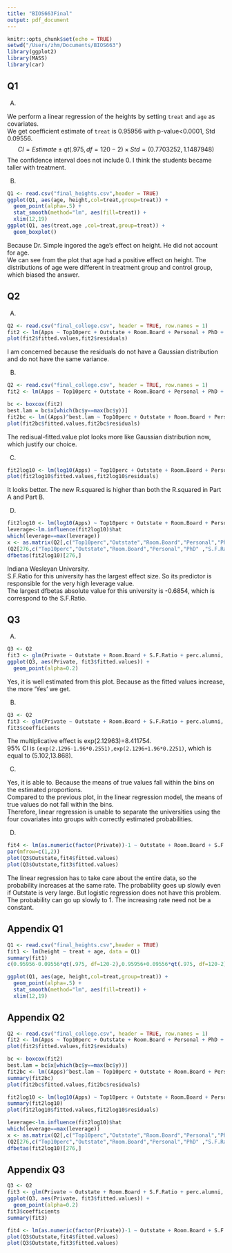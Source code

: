 ```yaml
---
title: "BIOS663Final"
output: pdf_document
---
```


```r
knitr::opts_chunk$set(echo = TRUE)
setwd("/Users/zhm/Documents/BIOS663") 
library(ggplot2)
library(MASS)
library(car)
```

## Q1
A. 

We perform a linear regression of the heights by setting `treat` and `age` as covariates.   
We get coefficient estimate of `treat` is 0.95956 with p-value<0.0001, Std 0.09556.  
$$CI =Estimate \pm qt(.975, df=120-2)\times Std = (0.7703252,1.1487948)$$
The confidence interval does not include 0. I think the students became taller with treatment.  

B. 


```r
Q1 <- read.csv("final_heights.csv",header = TRUE)
ggplot(Q1, aes(age, height,col=treat,group=treat)) + 
  geom_point(alpha=.5) + 
  stat_smooth(method="lm", aes(fill=treat)) +
  xlim(12,19)
ggplot(Q1, aes(treat,age ,col=treat,group=treat)) + 
  geom_boxplot()
```

Because Dr. Simple ingored the age's effect on height. He did not account for age.  
We can see from the plot that age had a positive effect on height. The distributions of age were different in treatment group and control group, which biased the answer.

## Q2
A.

```r
Q2 <- read.csv("final_college.csv", header = TRUE, row.names = 1)
fit2 <- lm(Apps ~ Top10perc + Outstate + Room.Board + Personal + PhD + S.F.Ratio + perc.alumni + Grad.Rate, data = Q2)
plot(fit2$fitted.values,fit2$residuals)
```

I am concerned because the residuals do not have a Gaussian distribution and do not have the same variance.

B.

```r
Q2 <- read.csv("final_college.csv", header = TRUE, row.names = 1)
fit2 <- lm(Apps ~ Top10perc + Outstate + Room.Board + Personal + PhD + S.F.Ratio + perc.alumni + Grad.Rate, data = Q2)

bc <- boxcox(fit2)
best.lam = bc$x[which(bc$y==max(bc$y))]
fit2bc <- lm((Apps)^best.lam ~ Top10perc + Outstate + Room.Board + Personal + PhD + S.F.Ratio + perc.alumni + Grad.Rate, data = Q2)
plot(fit2bc$fitted.values,fit2bc$residuals)
```

The redisual-fitted.value plot looks more like Gaussian distribution now, which justify our choice.

C.

```r
fit2log10 <- lm(log10(Apps) ~ Top10perc + Outstate + Room.Board + Personal + PhD + S.F.Ratio + perc.alumni + Grad.Rate, data = Q2)
plot(fit2log10$fitted.values,fit2log10$residuals)
```

It looks better. 
The new R.squared is higher than both the R.squared in Part A and Part B.

D.

```r
fit2log10 <- lm(log10(Apps) ~ Top10perc + Outstate + Room.Board + Personal + PhD + S.F.Ratio + perc.alumni + Grad.Rate, data = Q2)
leverage<-lm.influence(fit2log10)$hat
which(leverage==max(leverage))
x <- as.matrix(Q2[,c("Top10perc","Outstate","Room.Board","Personal","PhD" ,"S.F.Ratio","perc.alumni","Grad.Rate")])
(Q2[276,c("Top10perc","Outstate","Room.Board","Personal","PhD" ,"S.F.Ratio","perc.alumni","Grad.Rate")]-apply(x,2,mean))/apply(x,2,sd)
dfbetas(fit2log10)[276,]


```
Indiana Wesleyan University.  
S.F.Ratio for this university has the largest effect size. So its predictor is responsible for the very high leverage value.  
 The largest dfbetas absolute value for this university is -0.6854, which is correspond to the S.F.Ratio.  

## Q3
A.

```r

Q3 <- Q2
fit3 <- glm(Private ~ Outstate + Room.Board + S.F.Ratio + perc.alumni, data = Q3, family = "binomial")
ggplot(Q3, aes(Private, fit3$fitted.values)) + 
  geom_point(alpha=0.2) 
```

Yes, it is well estimated from this plot. Because as the fitted values increase, the more 'Yes' we get.

B.

```r
Q3 <- Q2
fit3 <- glm(Private ~ Outstate + Room.Board + S.F.Ratio + perc.alumni, data = Q3, family = "binomial")
fit3$coefficients

```
The multiplicative effect is exp(2.12963)=8.411754.  
95% CI is `(exp(2.1296-1.96*0.2551),exp(2.1296+1.96*0.2251)`, which is equal to (5.102,13.868).  

C.

Yes, it is able to. Because the means of true values fall within the bins on the estimated proportions.  
Compared to the previous plot, in the linear regression model, the means of true values do not fall within the bins.   
Therefore, linear regression is unable to separate the universities using the four covariates into groups with correctly estimated probabilities.

D.

```r
fit4 <- lm(as.numeric(factor(Private))-1 ~ Outstate + Room.Board + S.F.Ratio + perc.alumni, data = Q3)
par(mfrow=c(1,2))
plot(Q3$Outstate,fit4$fitted.values)
plot(Q3$Outstate,fit3$fitted.values)
```

The linear regression has to take care about the entire data, so the probability increases at the same rate. The probability goes up slowly even if Outstate is very large. But logistic regression does not have this problem. The probability can go up slowly to 1. The increasing rate need not be a constant.

## Appendix Q1
```r
Q1 <- read.csv("final_heights.csv",header = TRUE)
fit1 <- lm(height ~ treat + age, data = Q1)
summary(fit1)
c(0.95956-0.09556*qt(.975, df=120-2),0.95956+0.09556*qt(.975, df=120-2))

ggplot(Q1, aes(age, height,col=treat,group=treat)) + 
  geom_point(alpha=.5) + 
  stat_smooth(method="lm", aes(fill=treat)) +
  xlim(12,19)
```

## Appendix Q2

```r
Q2 <- read.csv("final_college.csv", header = TRUE, row.names = 1)
fit2 <- lm(Apps ~ Top10perc + Outstate + Room.Board + Personal + PhD + S.F.Ratio + perc.alumni + Grad.Rate, data = Q2)
plot(fit2$fitted.values,fit2$residuals)

bc <- boxcox(fit2)
best.lam = bc$x[which(bc$y==max(bc$y))]
fit2bc <- lm((Apps)^best.lam ~ Top10perc + Outstate + Room.Board + Personal + PhD + S.F.Ratio + perc.alumni + Grad.Rate, data = Q2)
summary(fit2bc)
plot(fit2bc$fitted.values,fit2bc$residuals)

fit2log10 <- lm(log10(Apps) ~ Top10perc + Outstate + Room.Board + Personal + PhD + S.F.Ratio + perc.alumni + Grad.Rate, data = Q2)
summary(fit2log10)
plot(fit2log10$fitted.values,fit2log10$residuals)

leverage<-lm.influence(fit2log10)$hat
which(leverage==max(leverage))
x <- as.matrix(Q2[,c("Top10perc","Outstate","Room.Board","Personal","PhD" ,"S.F.Ratio","perc.alumni","Grad.Rate")])
(Q2[276,c("Top10perc","Outstate","Room.Board","Personal","PhD" ,"S.F.Ratio","perc.alumni","Grad.Rate")]-apply(x,2,mean))/apply(x,2,sd)
dfbetas(fit2log10)[276,]
```

## Appendix Q3
```r
Q3 <- Q2
fit3 <- glm(Private ~ Outstate + Room.Board + S.F.Ratio + perc.alumni, data = Q3, family = "binomial")
ggplot(Q3, aes(Private, fit3$fitted.values)) + 
  geom_point(alpha=0.2) 
fit3$coefficients
summary(fit3)

fit4 <- lm(as.numeric(factor(Private))-1 ~ Outstate + Room.Board + S.F.Ratio + perc.alumni, data = Q3)
plot(Q3$Outstate,fit4$fitted.values)
plot(Q3$Outstate,fit3$fitted.values)
```
